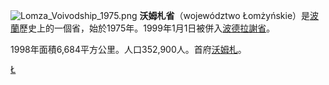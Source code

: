 {{Unreferenced|time=2022-01-24T08:26:16+00:00}}
[[File:Lomza_Voivodship_1975.png|right]]
'''沃姆札省'''（województwo Łomżyńskie）是[[波蘭|波蘭]]歷史上的一個省，始於1975年。1999年1月1日被併入[[波德拉謝省|波德拉謝省]]。

1998年面積6,684平方公里。人口352,900人。首府[[沃姆札|沃姆札]]。

[[Category:波蘭省份_(1975-1998)|Ł]]